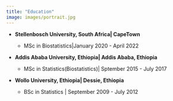 ```yaml
---
title: "Education"
image: images/portrait.jpg
---
```


- **Stellenbosch University, South Africa| CapeTown**
    
     - MSc in Biostatistics|January 2020 - April 2022
      
- **Addis Ababa University, Ethiopia| Addis Ababa, Ethiopia**
    
     - MSc in Statistics(Biostatistics)| Sptember 2015 - July 2017

- **Wollo University, Ethiopia| Dessie, Ethiopia**
    
     - BSc in Statistics | September 2009 - July 2012